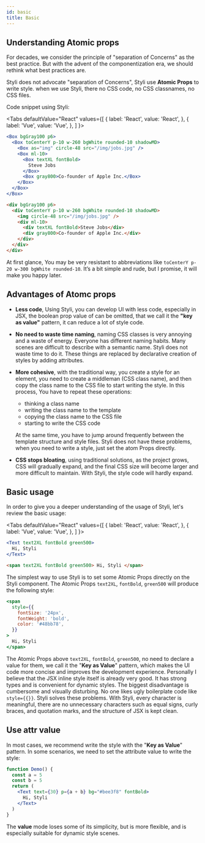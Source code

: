 ```yaml
---
id: basic
title: Basic
---
```




## Understanding Atomic props

For decades, we consider the principle of "separation of Concerns" as the best practice. But with the advent of the componentization era, we should rethink what best practices are.

Styli does not advocate "separation of Concerns", Styli use **Atomic Props** to write style. when we use Styli, there no CSS code, no CSS classnames, no CSS files.

Code snippet using Styli:

<Tabs
  defaultValue="React"
  values={[
    { label: 'React', value: 'React', },
    { label: 'Vue', value: 'Vue', },
  ]
}>
<TabItem value="React">

```jsx live
<Box bgGray100 p6>
  <Box toCenterY p-10 w-260 bgWhite rounded-10 shadowMD>
    <Box as="img" circle-48 src="/img/jobs.jpg" />
    <Box ml-10>
      <Box textXL fontBold>
        Steve Jobs
      </Box>
      <Box gray800>Co-founder of Apple Inc.</Box>
    </Box>
  </Box>
</Box>
```

</TabItem>
<TabItem value="Vue">

```html
<div bgGray100 p6>
  <div toCenterY p-10 w-260 bgWhite rounded-10 shadowMD>
    <img circle-48 src="/img/jobs.jpg" />
    <div ml-10>
      <div textXL fontBold>Steve Jobs</div>
      <div gray800>Co-founder of Apple Inc.</div>
    </div>
  </div>
</div>
```

</TabItem>
</Tabs>

At first glance, You may be very resistant to abbreviations like `toCenterY p-20 w-300 bgWhite rounded-10`. It’s a bit simple and rude, but I promise, it will make you happy later.

## Advantages of Atomc props

- **Less code**, Using Styli, you can develop UI with less code, especially in JSX, the boolean prop value of can be omitted, that we call it the **"key as value"** pattern, it can reduce a lot of style code.

- **No need to waste time naming**, naming CSS classes is very annoying and a waste of energy. Everyone has different naming habits. Many scenes are difficult to describe with a semantic name. Styli does not waste time to do it. These things are replaced by declarative creation of styles by adding attributes.

- **More cohesive**, with the traditional way, you create a style for an element, you need to create a middleman (CSS class name), and then copy the class name to the CSS file to start writing the style. In this process, You have to repeat these operations:

  - thinking a class name
  - writing the class name to the template
  - copying the class name to the CSS file
  - starting to write the CSS code

  At the same time, you have to jump around frequently between the template structure and style files. Styli does not have these problems, when you need to write a style, just set the atom Props directly.

- **CSS stops bloating**, using traditional solutions, as the project grows, CSS will gradually expand, and the final CSS size will become larger and more difficult to maintain. With Styli, the style code will hardly expand.

## Basic usage

In order to give you a deeper understanding of the usage of Styli, let's review the basic usage:

<Tabs
  defaultValue="React"
  values={[
    { label: 'React', value: 'React', },
    { label: 'Vue', value: 'Vue', },
  ]
}>
<TabItem value="React">

```jsx live
<Text text2XL fontBold green500>
  Hi, Styli
</Text>
```

</TabItem>
<TabItem value="Vue">

```html
<span text2XL fontBold green500> Hi, Styli </span>
```

</TabItem>
</Tabs>

The simplest way to use Styli is to set some Atomic Props directly on the Styli component. The Atomic Props `text2XL`, `fontBold`, `green500` will produce the following style:

```jsx live
<span
  style={{
    fontSize: '24px',
    fontWeight: 'bold',
    color: '#48bb78',
  }}
>
  Hi, Styli
</span>
```

The Atomic Props above `text2XL`, `fontBold`, `green500`, no need to declare a value for them, we call it the "**Key as Value**" pattern, which makes the UI code more concise and improves the development experience. Personally I believe that the JSX inline style itself is already very good. It has strong types and is convenient for dynamic styles. The biggest disadvantage is cumbersome and visually disturbing. No one likes ugly boilerplate code like `style={{}}`. Styli solves these problems. With Styli, every character is meaningful, there are no unnecessary characters such as equal signs, curly braces, and quotation marks, and the structure of JSX is kept clean.

## Use attr value

In most cases, we recommend write the style with the "**Key as Value**" pattern. In some scenarios, we need to set the attribute value to write the style:

```jsx live
function Demo() {
  const a = 5
  const b = 5
  return (
    <Text text={30} p={a + b} bg="#bee3f8" fontBold>
      Hi, Styli
    </Text>
  )
}
```

The **value** mode loses some of its simplicity, but is more flexible, and is especially suitable for dynamic style scenes.
